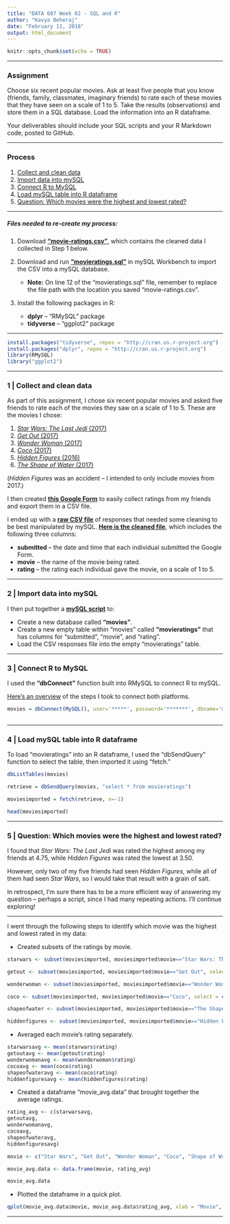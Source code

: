 ```yaml
---
title: "DATA 607 Week 02 - SQL and R"
author: "Kavya Beheraj"
date: "February 11, 2018"
output: html_document
---
```


```r
knitr::opts_chunk$set(echo = TRUE)
```

****

### **Assignment**

Choose six recent popular movies. Ask at least five people that you know (friends, family, classmates, imaginary friends) to rate each of these movies that they have seen on a scale of 1 to 5. Take the results (observations) and store them in a SQL database. Load the information into an R dataframe.

Your deliverables should include your SQL scripts and your R Markdown code, posted to GitHub.

****

### **Process**

1. [Collect and clean data](#collect-and-clean-data)
2. [Import data into mySQL](#import-data-into-mysql)
3. [Connect R to MySQL](#connect-r-to-mysql)
4. [Load mySQL table into R dataframe](#load-mysql-table-into-r-dataframe)
5. [Question: Which movies were the highest and lowest rated?](#question-which-movies-were-the-highest-and-lowest-rated)

****

##### **Files needed to re-create my process:**

1. Download [**"movie-ratings.csv"**](https://github.com/koffeeya/msds/blob/master/DATA%20607%20(Data%20Acquisition%20and%20Management)/Assignments/Assignment%2002/movie-ratings.csv), which contains the cleaned data I collected in Step 1 below.

2. Download and run [**"movieratings.sql"**](https://github.com/koffeeya/msds/blob/master/DATA%20607%20(Data%20Acquisition%20and%20Management)/Assignments/Assignment%2002/movieratings.sql) in mySQL Workbench to import the CSV into a mySQL database.

    + **Note:** On line 12 of the "movieratings.sql" file, remember to   replace the file path with the location you saved "movie-ratings.csv".  

 
3. Install the following packages in R:

    + **dplyr** -- "RMySQL" package
    + **tidyverse** -- "ggplot2" package

****


```r
install.packages("tidyverse", repos = "http://cran.us.r-project.org")
install.packages("dplyr", repos = "http://cran.us.r-project.org")
library(RMySQL)
library("ggplot2")
```

****

### **1 | Collect and clean data**

As part of this assignment, I chose six recent popular movies and asked five friends to rate each of the movies they saw on a scale of 1 to 5. These are the movies I chose:

1. [*Star Wars: The Last Jedi* (2017)](http://www.imdb.com/title/tt2527336/)
2. [*Get Out* (2017)](http://www.imdb.com/title/tt5052448/)
3. [*Wonder Woman* (2017)](http://www.imdb.com/title/tt0451279/)
4. [*Coco* (2017)](http://www.imdb.com/title/tt2380307/)
5. [*Hidden Figures* (2016)](http://www.imdb.com/title/tt4846340/)
6. [*The Shape of Water* (2017)](http://www.imdb.com/title/tt5580390/)

(*Hidden Figures* was an accident -- I intended to only include movies from 2017.)

I then created [**this Google Form**](https://docs.google.com/forms/d/e/1FAIpQLSfo4LjyG84L3ins_sXhJIcKzTr27jCHrFCJ3tR8Aefi2pPfGQ/viewform?usp=sf_link) to easily collect ratings from my friends and export them in a CSV file.

I ended up with a [**raw CSV file**](https://github.com/koffeeya/msds/blob/master/DATA%20607%20(Data%20Acquisition%20and%20Management)/Assignments/Assignment%2002/RAW%20Movie%20Ratings.csv) of responses that needed some cleaning to be best manipulated by mySQL. [**Here is the cleaned file**](https://github.com/koffeeya/msds/blob/master/DATA%20607%20(Data%20Acquisition%20and%20Management)/Assignments/Assignment%2002/movie-ratings.csv), which includes the following three columns:

* **submitted** -- the date and time that each individual submitted the Google Form.
* **movie** -- the name of the movie being rated.
* **rating** -- the rating each individual gave the movie, on a scale of 1 to 5.

****

### **2 | Import data into mySQL**

I then put together a [**mySQL script**](https://github.com/koffeeya/msds/blob/master/DATA%20607%20(Data%20Acquisition%20and%20Management)/Assignments/Assignment%2002/movieratings.sql) to:

* Create a new database called **"movies"**.
* Create a new empty table within "movies" called **"movieratings"** that has columns for "submitted", "movie", and "rating".
* Load the CSV responses file into the empty "movieratings" table.

****

### **3 | Connect R to MySQL**

I used the **"dbConnect"** function built into RMySQL to connect R to mySQL.

[Here's an overview](https://www.r-bloggers.com/accessing-mysql-through-r/) of the steps I took to connect both platforms.

```r
movies = dbConnect(MySQL(), user='*****', password='*******', dbname='movies', host='127.0.0.1')
  
```

****

### **4 | Load mySQL table into R dataframe**

To load "movieratings" into an R dataframe, I used the "dbSendQuery" function to select the table, then imported it using "fetch."

```r
dbListTables(movies)

retrieve = dbSendQuery(movies, "select * from movieratings")

moviesimported = fetch(retrieve, n=-1)

head(moviesimported)
```

****

### **5 | Question: Which movies were the highest and lowest rated?**

I found that *Star Wars: The Last Jedi* was rated the highest among my friends at 4.75, while *Hidden Figures* was rated the lowest at 3.50. 

However, only two of my five friends had seen *Hidden Figures*, while all of them had seen *Star Wars*, so I would take that result with a grain of salt.

In retrospect, I'm sure there has to be a more efficient way of answering my question -- perhaps a script, since I had many repeating actions. I'll continue exploring!

****

I went through the following steps to identify which movie was the highest and lowest rated in my data:

* Created subsets of the ratings by movie.

```r

starwars <- subset(moviesimported, moviesimported$movie=="Star Wars: The Last Jedi", select = c(movie, rating))

getout <- subset(moviesimported, moviesimported$movie=="Get Out", select = c(movie, rating))

wonderwoman <- subset(moviesimported, moviesimported$movie=="Wonder Woman", select = c(movie, rating))

coco <- subset(moviesimported, moviesimported$movie=="Coco", select = c(movie, rating))

shapeofwater <- subset(moviesimported, moviesimported$movie=="The Shape of Water", select = c(movie, rating))

hiddenfigures <- subset(moviesimported, moviesimported$movie=="Hidden Figures", select = c(movie, rating))

```

* Averaged each movie's rating separately.

```r
starwarsavg <- mean(starwars$rating)
getoutavg <- mean(getout$rating)
wonderwomanavg <- mean(wonderwoman$rating)
cocoavg <- mean(coco$rating)
shapeofwateravg <- mean(coco$rating)
hiddenfiguresavg <- mean(hiddenfigures$rating)

```

* Created a dataframe "movie_avg.data" that brought together the average ratings.

```r
rating_avg <- c(starwarsavg,
getoutavg,
wonderwomanavg,
cocoavg,
shapeofwateravg,
hiddenfiguresavg)

movie <- c("Star Wars", "Get Out", "Wonder Woman", "Coco", "Shape of Water", "Hidden Figures")

movie_avg.data <- data.frame(movie, rating_avg)

movie_avg.data

```


* Plotted the dataframe in a quick plot.

```r

qplot(movie_avg.data$movie, movie_avg.data$rating_avg, xlab = "Movie", ylab = "Rating (1-5)")

```

****

